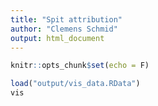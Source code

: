 ```yaml
---
title: "Spit attribution"
author: "Clemens Schmid"
output: html_document
---
```


<style type="text/css">
.main-container {
  max-width: 90vw; !important
  margin-left: auto;
  margin-right: auto;
}
</style>

```r
knitr::opts_chunk$set(echo = F)
```

```r
load("output/vis_data.RData")
vis
```
